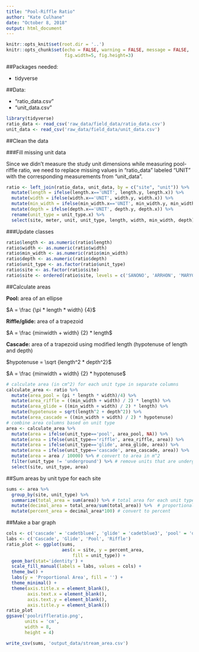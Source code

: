 ```yaml
---
title: "Pool-Riffle Ratio"
author: "Kate Culhane"
date: "October 8, 2018"
output: html_document
---
```


```r
knitr::opts_knit$set(root.dir = '..')
knitr::opts_chunk$set(echo = FALSE, warning = FALSE, message = FALSE,
                      fig.width=5, fig.height=3)
```

##Packages needed:

- tidyverse

##Data:

- "ratio_data.csv"
- "unit_data.csv"

```r
library(tidyverse)
ratio_data <- read_csv('raw_data/field_data/ratio_data.csv')
unit_data <- read_csv('raw_data/field_data/unit_data.csv')
```

##Clean the data

###Fill missing unit data

Since we didn't measure the study unit dimensions while measuring pool-riffle ratio, we need to replace missing values in "ratio_data" labeled "UNIT" with the corresponding measurements from "unit_data".

```r
ratio <- left_join(ratio_data, unit_data, by = c("site", "unit")) %>% 
  mutate(length = ifelse(length.x=='UNIT', length.y, length.x)) %>% 
  mutate(width = ifelse(width.x=='UNIT', width.y, width.x)) %>% 
  mutate(min_width = ifelse(min_width.x=='UNIT', min_width.y, min_width.x)) %>% 
  mutate(depth = ifelse(depth.x=='UNIT', depth.y, depth.x)) %>% 
  rename(unit_type = unit_type.x) %>% 
  select(site, meter, unit, unit_type, length, width, min_width, depth)
```

###Update classes

```r
ratio$length <- as.numeric(ratio$length)
ratio$width <- as.numeric(ratio$width)
ratio$min_width <- as.numeric(ratio$min_width)
ratio$depth <- as.numeric(ratio$depth)
ratio$unit_type <- as.factor(ratio$unit_type)
ratio$site <- as.factor(ratio$site)
ratio$site <- ordered(ratio$site, levels = c('SANONO', 'ARRHON', 'MARYGN', 'SANROQ', 'RATTLE', 'COLSPW', 'COLSPE', 'HOTSPR', 'SANYSI', 'ROMERO', 'GOBERN' ))# change order of sites to be geographic instead of alphabetic
```

##Calculate areas

**Pool:** area of an ellipse

$A = \frac {\pi * length * width} {4}$

**Riffle/glide:** area of a trapezoid

$A = \frac {minwidth + width} {2} * length$

**Cascade:** area of a trapezoid using modified length (hypotenuse of length and depth)

$hypotenuse = \sqrt {length^2 * depth^2}$

$A = \frac {minwidth + width} {2} * hypotenuse$

```r
# calculate area (in cm^2) for each unit type in separate columns
calculate_area <- ratio %>% 
  mutate(area_pool = (pi * length * width)/4) %>% 
  mutate(area_riffle = ((min_width + width) / 2) * length) %>% 
  mutate(area_glide = ((min_width + width) / 2) * length) %>% 
  mutate(hypotenuse = sqrt(length^2 + depth^2)) %>% 
  mutate(area_cascade = ((min_width + width) / 2) * hypotenuse)
# combine area columns based on unit type
area <- calculate_area %>% 
  mutate(area = ifelse(unit_type=='pool', area_pool, NA)) %>% 
  mutate(area = ifelse(unit_type=='riffle', area_riffle, area)) %>% 
  mutate(area = ifelse(unit_type=='glide', area_glide, area)) %>% 
  mutate(area = ifelse(unit_type=='cascade', area_cascade, area)) %>% 
  mutate(area = area / 10000) %>% # convert to area in m^2
  filter(unit_type != 'underground') %>% # remove units that are underground
  select(site, unit_type, area)
```

##Sum areas by unit type for each site

```r
sums <- area %>% 
  group_by(site, unit_type) %>% 
  summarize(total_area = sum(area)) %>% # total area for each unit type
  mutate(decimal_area = total_area/sum(total_area)) %>%  # proportional area for each unit type
  mutate(percent_area = decimal_area*100) # convert to percent
```

##Make a bar graph

```r
cols <- c('cascade' = 'cadetblue4', 'glide' = 'cadetblue3', 'pool' = 'darkblue', 'riffle' = 'cyan')
labs <- c('Cascade', 'Glide', 'Pool', 'Riffle')
ratio_plot <- ggplot(sums,
                     aes(x = site, y = percent_area,
                         fill = unit_type)) +
  geom_bar(stat='identity') +
  scale_fill_manual(labels = labs, values = cols) +
  theme_bw() +
  labs(y = 'Proportional Area', fill = '') +
  theme_minimal() +
  theme(axis.title.x = element_blank(),
        axis.text.x = element_blank(),
        axis.text.y = element_blank(),
        axis.title.y = element_blank())
ratio_plot
ggsave('poolriffleratio.png',
       units = 'cm',
       width = 8,
       height = 4)
```

```r

write_csv(sums, 'output_data/stream_area.csv')

```

